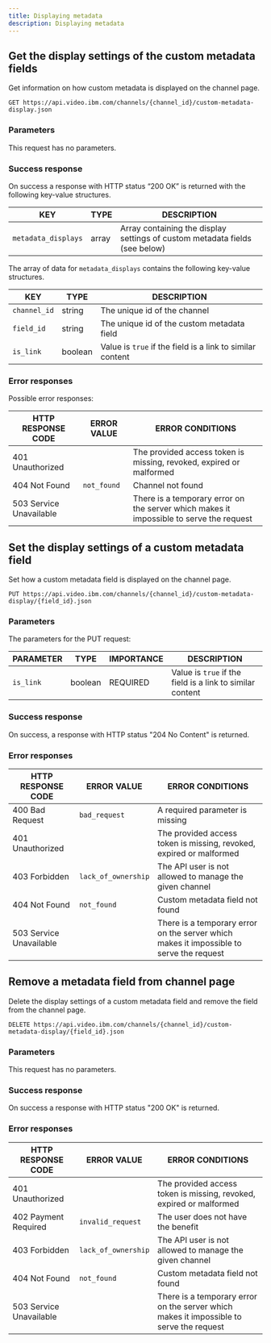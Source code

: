 ```yaml
---
title: Displaying metadata
description: Displaying metadata
---
```


## Get the display settings of the custom metadata fields

Get information on how custom metadata is displayed on the channel page.

```
GET https://api.video.ibm.com/channels/{channel_id}/custom-metadata-display.json
```

### Parameters

This request has no parameters.

### Success response

On success a response with HTTP status “200 OK” is returned with the following key-value structures.

| KEY                 | TYPE  | DESCRIPTION                                                                 |
| ------------------- | ----- | --------------------------------------------------------------------------- |
| `metadata_displays` | array | Array containing the display settings of custom metadata fields (see below) |

The array of data for `metadata_displays` contains the following key-value structures.

| KEY          | TYPE    | DESCRIPTION                                               |
| ------------ | ------- | --------------------------------------------------------- |
| `channel_id` | string  | The unique id of the channel                              |
| `field_id`   | string  | The unique id of the custom metadata field                |
| `is_link`    | boolean | Value is `true` if the field is a link to similar content |

### Error responses

Possible error responses:

| HTTP RESPONSE CODE      | ERROR VALUE | ERROR CONDITIONS                                                                        |
| ----------------------- | ----------- | --------------------------------------------------------------------------------------- |
| 401 Unauthorized        |             | The provided access token is missing, revoked, expired or malformed                     |
| 404 Not Found           | `not_found` | Channel not found                                                                       |
| 503 Service Unavailable |             | There is a temporary error on the server which makes it impossible to serve the request |

## Set the display settings of a custom metadata field

Set how a custom metadata field is displayed on the channel page.

```
PUT https://api.video.ibm.com/channels/{channel_id}/custom-metadata-display/{field_id}.json
```

### Parameters

The parameters for the PUT request:

| PARAMETER | TYPE    | IMPORTANCE | DESCRIPTION                                               |
| --------- | ------- | ---------- | --------------------------------------------------------- |
| `is_link` | boolean | REQUIRED   | Value is `true` if the field is a link to similar content |

### Success response

On success, a response with HTTP status "204 No Content" is returned.

### Error responses

| HTTP RESPONSE CODE      | ERROR VALUE         | ERROR CONDITIONS                                                                        |
| ----------------------- | ------------------- | --------------------------------------------------------------------------------------- |
| 400 Bad Request         | `bad_request`       | A required parameter is missing                                                         |
| 401 Unauthorized        |                     | The provided access token is missing, revoked, expired or malformed                     |
| 403 Forbidden           | `lack_of_ownership` | The API user is not allowed to manage the given channel                                 |
| 404 Not Found           | `not_found`         | Custom metadata field not found                                                         |
| 503 Service Unavailable |                     | There is a temporary error on the server which makes it impossible to serve the request |

## Remove a metadata field from channel page

Delete the display settings of a custom metadata field and remove the field from the channel page.

```
DELETE https://api.video.ibm.com/channels/{channel_id}/custom-metadata-display/{field_id}.json
```

### Parameters

This request has no parameters.

### Success response

On success a response with HTTP status "200 OK" is returned.

### Error responses

| HTTP RESPONSE CODE      | ERROR VALUE         | ERROR CONDITIONS                                                                        |
| ----------------------- | ------------------- | --------------------------------------------------------------------------------------- |
| 401 Unauthorized        |                     | The provided access token is missing, revoked, expired or malformed                     |
| 402 Payment Required    | `invalid_request`   | The user does not have the benefit                                                      |
| 403 Forbidden           | `lack_of_ownership` | The API user is not allowed to manage the given channel                                 |
| 404 Not Found           | `not_found`         | Custom metadata field not found                                                         |
| 503 Service Unavailable |                     | There is a temporary error on the server which makes it impossible to serve the request |
